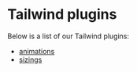 
<Meta title="utils/Tailwind plugins" />

# Tailwind plugins

Below is a list of our Tailwind plugins:

- [animations](?path=/docs/utils-tailwind-plugins-animations--docs)
- [sizings](?path=/docs/utils-tailwind-plugins-sizings--docs)
